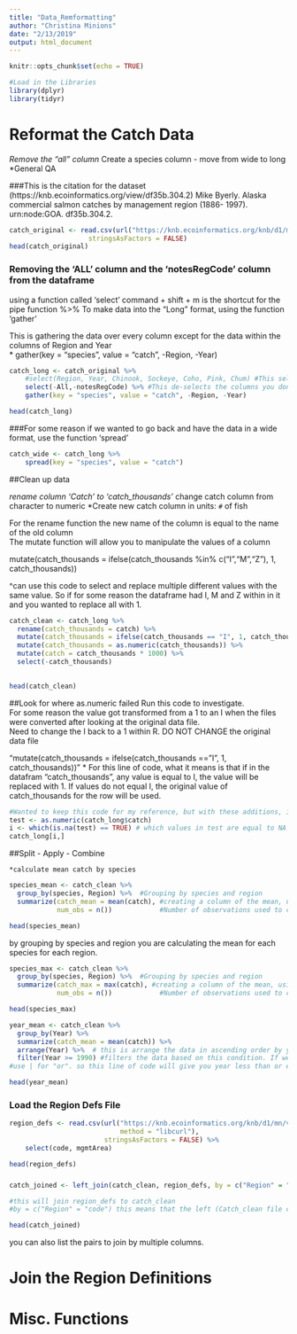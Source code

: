 ```yaml
---
title: "Data_Remformatting"
author: "Christina Minions"
date: "2/13/2019"
output: html_document
---
```


```r
knitr::opts_chunk$set(echo = TRUE)
```

```r
#Load in the Libraries 
library(dplyr)
library(tidyr)
```

# Reformat the Catch Data 

*Remove the "all" column 
*Create a species column 
    - move from wide to long 
*General QA 

###This is the citation for the dataset (https://knb.ecoinformatics.org/view/df35b.304.2)
Mike Byerly. Alaska commercial salmon catches by management region (1886- 1997). urn:node:GOA. df35b.304.2.

```r
catch_original <- read.csv(url("https://knb.ecoinformatics.org/knb/d1/mn/v2/object/df35b.302.1", method = "libcurl"),
                    stringsAsFactors = FALSE)
head(catch_original)
```

### Removing the 'ALL' column and the 'notesRegCode' column from the dataframe
  using a function called 'select'
  command + shift + m is the shortcut for the pipe function %>% 
  To make data into the "Long" format, using the function 'gather'
  
This is gathering the data over every column except for the data within the columns of Region and Year  
    * gather(key = "species", value = "catch", -Region, -Year)   
  
  
```r

catch_long <- catch_original %>% 
    #select(Region, Year, Chinook, Sockeye, Coho, Pink, Chum) #This selects the columns you want
    select(-All,-notesRegCode) %>% #This de-selects the columns you don't want
    gather(key = "species", value = "catch", -Region, -Year) 

head(catch_long)
```

###For some reason if we wanted to go back and have the data in a wide format, use the function 'spread' 
```r
catch_wide <- catch_long %>%  
    spread(key = "species", value = "catch")
```

##Clean up data 

*rename column 'Catch' to 'catch_thousands' 
*change catch column from character to numeric 
*Create new catch column in units: `#` of fish 

For the rename function the new name of the column is equal to the name of the old column  
The mutate function will allow you to manipulate the values of a column 

 mutate(catch_thousands = ifelse(catch_thousands %in% c("I","M","Z"), 1, catch_thousands))

  ^can use this code to select and replace multiple different values with the same value. So if for some reason the dataframe had I, M and Z within in it and you wanted to replace all with 1. 
```r

catch_clean <- catch_long %>% 
  rename(catch_thousands = catch) %>% 
  mutate(catch_thousands = ifelse(catch_thousands == "I", 1, catch_thousands)) %>%  
  mutate(catch_thousands = as.numeric(catch_thousands)) %>% 
  mutate(catch = catch_thousands * 1000) %>% 
  select(-catch_thousands)

  
head(catch_clean)  
```

##Look for where as.numeric failed 
  Run this code to investigate.  
  For some reason the value got transformed from a 1 to an I when the files were converted after   looking at the original data file.   
  Need to change the I back to a 1 within R. DO NOT CHANGE the original data file 
  
  "mutate(catch_thousands = ifelse(catch_thousands == "I", 1, catch_thousands))" 
    * For this line of code, what it means is that if in the datafram "catch_thousands", any         value is equal to I, the value will be replaced with 1. If values do not equal I, the          original value of catch_thousands for the row will be used. 
    
```r
#Wanted to keep this code for my reference, but with these additions, it will not be in the output and R will not run it. 
test <- as.numeric(catch_long$catch) 
i <- which(is.na(test) == TRUE) # which values in test are equal to NA - shows 401 (this row)
catch_long[i,]

```

##Split - Apply - Combine 

    *calculate mean catch by species 
    
```r

species_mean <- catch_clean %>% 
  group_by(species, Region) %>%  #Grouping by species and region 
  summarize(catch_mean = mean(catch), #creating a column of the mean, using the values from catch.
            num_obs = n())            #Number of observations used to calculate the mean 

head(species_mean)


```
 by grouping by species and region you are calculating the mean for each species for each region. 

```r
species_max <- catch_clean %>% 
  group_by(species, Region) %>%  #Grouping by species and region 
  summarize(catch_max = max(catch), #creating a column of the mean, using the values from catch.
            num_obs = n())            #Number of observations used to calculate the mean 

head(species_max)
```


```r
year_mean <- catch_clean %>%  
  group_by(Year) %>%  
  summarize(catch_mean = mean(catch)) %>% 
  arrange(Year) %>%  # this is arrange the data in ascending order by year, for numeric values put a -for decesending 
  filter(Year >= 1990) #filters the data based on this condition. If we were only interested in years later than 1990 inclusive.  #to get the middle of a section: filter(Year <= 1990 & Year >= 1960). 
#use | for "or". so this line of code will give you year less than or equal to 1990 and greater or equal to 1960 

head(year_mean)
```

### Load the Region Defs File 

```r
region_defs <- read.csv(url("https://knb.ecoinformatics.org/knb/d1/mn/v2/object/df35b.303.1",
                            method = "libcurl"),
                        stringsAsFactors = FALSE) %>% 
    select(code, mgmtArea)

head(region_defs)


```

###
```r
catch_joined <- left_join(catch_clean, region_defs, by = c("Region" = "code")) 

#this will join region_defs to catch_clean 
#by = c("Region" = "code") this means that the left (Catch_clean file column name) hand column is equal to the column of the name "code"

head(catch_joined)


```
you can also list the pairs to join by multiple columns. 


# Join the Region Definitions 



# Misc. Functions 


